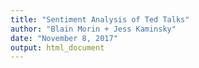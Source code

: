 ```yaml
---
title: "Sentiment Analysis of Ted Talks"
author: "Blain Morin + Jess Kaminsky"
date: "November 8, 2017"
output: html_document
---
```


```r

```

